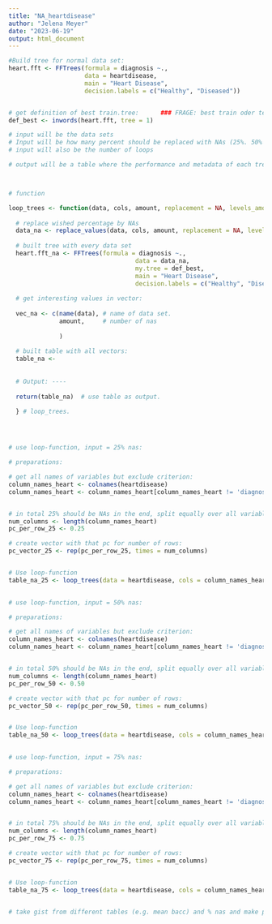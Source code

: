 ```yaml
---
title: "NA_heartdisease"
author: "Jelena Meyer"
date: "2023-06-19"
output: html_document
---
```




```r

#Build tree for normal data set:
heart.fft <- FFTrees(formula = diagnosis ~.,
                     data = heartdisease,
                     main = "Heart Disease",
                     decision.labels = c("Healthy", "Diseased"))


# get definition of best train.tree:      ### FRAGE: best train oder test als Grundlage für weitere Bäume???
def_best <- inwords(heart.fft, tree = 1)

```


```r

# input will be the data sets 
# Input will be how many percent should be replaced with NAs (25%. 50% and 75% NAs in each variable).
# input will also be the number of loops

# output will be a table where the performance and metadata of each tree. which was built in the function, is displayed in one vector. 



# function 

loop_trees <- function(data, cols, amount, replacement = NA, levels_amount = NULL,  n_loop){
  
  # replace wished percentage by NAs
  data_na <- replace_values(data, cols, amount, replacement = NA, levels_amount = NULL)
  
  # built tree with every data set
  heart.fft_na <- FFTrees(formula = diagnosis ~.,
                                   data = data_na,
                                   my.tree = def_best,
                                   main = "Heart Disease",
                                   decision.labels = c("Healthy", "Diseased"))
  
  # get interesting values in vector:
  
  vec_na <- c(name(data), # name of data set.
              amount,     # number of nas
              
              )
  
  # built table with all vectors: 
  table_na <- 
    
    
  # Output: ----
  
  return(table_na)  # use table as output.
  
  } # loop_trees.





```


```r

# use loop-function, input = 25% nas:

# preparations:

# get all names of variables but exclude criterion: 
column_names_heart <- colnames(heartdisease)
column_names_heart <- column_names_heart[column_names_heart != 'diagnosis']


# in total 25% should be NAs in the end, split equally over all variables: 
num_columns <- length(column_names_heart)
pc_per_row_25 <- 0.25

# create vector with that pc for number of rows:
pc_vector_25 <- rep(pc_per_row_25, times = num_columns)


# Use loop-function 
table_na_25 <- loop_trees(data = heartdisease, cols = column_names_heart, amount = pc_vector_25,  n_loop = 10)
  
```





```r

# use loop-function, input = 50% nas:

# preparations:

# get all names of variables but exclude criterion: 
column_names_heart <- colnames(heartdisease)
column_names_heart <- column_names_heart[column_names_heart != 'diagnosis']


# in total 50% should be NAs in the end, split equally over all variables: 
num_columns <- length(column_names_heart)
pc_per_row_50 <- 0.50

# create vector with that pc for number of rows:
pc_vector_50 <- rep(pc_per_row_50, times = num_columns)


# Use loop-function 
table_na_50 <- loop_trees(data = heartdisease, cols = column_names_heart, amount = pc_vector_50,  n_loop = 10)
  
```





```r

# use loop-function, input = 75% nas:

# preparations:

# get all names of variables but exclude criterion: 
column_names_heart <- colnames(heartdisease)
column_names_heart <- column_names_heart[column_names_heart != 'diagnosis']


# in total 75% should be NAs in the end, split equally over all variables: 
num_columns <- length(column_names_heart)
pc_per_row_75 <- 0.75

# create vector with that pc for number of rows:
pc_vector_75 <- rep(pc_per_row_75, times = num_columns)


# Use loop-function 
table_na_75 <- loop_trees(data = heartdisease, cols = column_names_heart, amount = pc_vector_75,  n_loop = 10)
  
```


```r

# take gist from different tables (e.g. mean bacc) and % nas and make plot:


```




